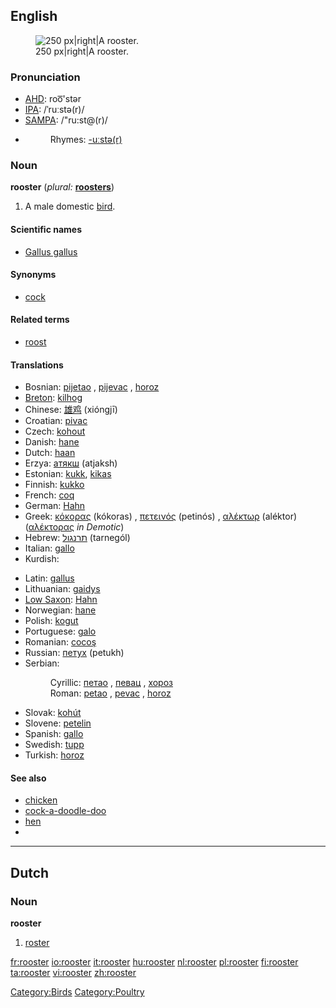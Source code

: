 ==English==
[[Image:Rooster04 adjusted.jpg|thumb|250 px|right|A rooster.]]
=== Pronunciation ===
*[[w:AHD|AHD]]: roo͞'stər
*[[w:IPA|IPA]]: /ˈruːstə(r)/
*[[w:SAMPA|SAMPA]]: /"ru:st@(r)/
*{{audio|en-us-rooster.ogg|Audio (US)}}
*:Rhymes: [[Rhymes:English:-uːstə(r)|-uːstə(r)]]

=== Noun ===
'''rooster'''  (''plural:'' '''[[roosters]]''')
# A male domestic [[bird]].

====Scientific names====
*[[Gallus gallus]]

==== Synonyms ====
*[[cock]]

==== Related terms ====
*[[roost]]

====Translations====
{{top}}
*Bosnian: [[pijetao]] {{m}}, [[pijevac]] {{m}}, [[horoz]] {{m}}
*[[Breton]]: [[kilhog]] {{m}}
*Chinese: [[雄鸡]] (xióngjī)
*Croatian: [[pivac]] {{m}}
*Czech: [[kohout]] {{m}}
*Danish: [[hane]] {{c}}
*Dutch: [[haan]] {{m}}
*Erzya: [[атякш]] (atjaksh)
*Estonian: [[kukk]], [[kikas]]
*Finnish: [[kukko]]
*French: [[coq]] {{m}}
*German: [[Hahn]] {{m}}
*Greek: [[κόκορας]] (kókoras) {{m}}, [[πετεινός]] (petinós) {{m}}, [[αλέκτωρ]] (aléktor) ([[αλέκτορας]] ''in Demotic'') {{m}}
*Hebrew: [[תרנגול]] (tarnegól) {{m}}
*Italian: [[gallo]] {{m}}
*Kurdish: {{KUchar|[[که‌ڵه‌شێر]]}}
{{mid}}
*Latin: [[gallus]] {{m}}
*Lithuanian: [[gaidys]] {{m}}
*[[Low Saxon]]: [[Hahn]] {{m}}
*Norwegian: [[hane]] {{m}}
*Polish: [[kogut]] {{m}}
*Portuguese: [[galo]] {{m}}
*Romanian: [[cocoş]] {{m}}
*Russian: [[петух]] (petukh) {{m}}
*Serbian:
*:Cyrillic: [[петао]] {{m}}, [[певац]] {{m}}, [[хороз]] {{m}}
*:Roman: [[petao]] {{m}}, [[pevac]] {{m}}, [[horoz]] {{m}}
*Slovak: [[kohút]] {{m}}
*Slovene: [[petelin]] {{m}}
*Spanish: [[gallo]] {{m}}
*Swedish: [[tupp]] {{c}}
*Turkish: [[horoz]]
{{bottom}}

==== See also ====
*[[chicken]]
*[[cock-a-doodle-doo]]
*[[hen]]
*{{pedialite}}

----

==Dutch==

===Noun===
'''rooster''' {{m}}

# [[roster]]

[[Category:Birds]]
[[Category:Poultry]]

[[fr:rooster]]
[[io:rooster]]
[[it:rooster]]
[[hu:rooster]]
[[nl:rooster]]
[[pl:rooster]]
[[fi:rooster]]
[[ta:rooster]]
[[vi:rooster]]
[[zh:rooster]]